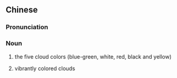 {{also|五云}}
==Chinese==
{{zh-forms|s=五云}}

===Pronunciation===
{{zh-pron
|m=wǔyún
|c=ng5 wan4
|cat=n
}}

===Noun===
{{zh-noun}}

# {{lb|zh|archaic}} the five cloud colors (blue-green, white, red, black and yellow)
# {{lb|zh|archaic}} vibrantly colored clouds